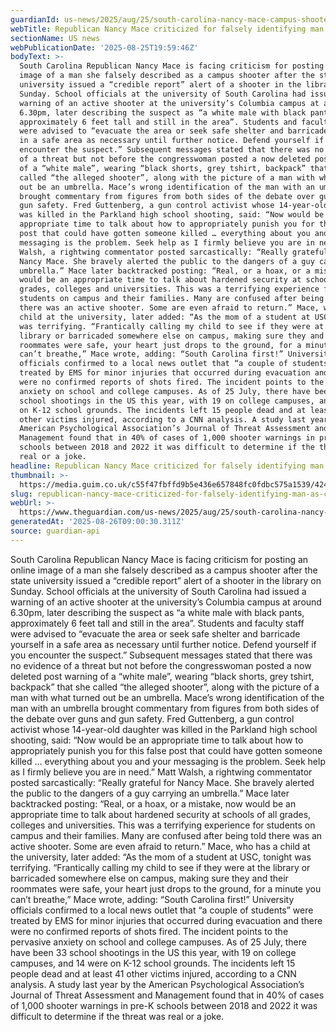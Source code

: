 ```yaml
---
guardianId: us-news/2025/aug/25/south-carolina-nancy-mace-campus-shooter
webTitle: Republican Nancy Mace criticized for falsely identifying man as campus shooter
sectionName: US news
webPublicationDate: '2025-08-25T19:59:46Z'
bodyText: >-
  South Carolina Republican Nancy Mace is facing criticism for posting an online
  image of a man she falsely described as a campus shooter after the state
  university issued a “credible report” alert of a shooter in the library on
  Sunday. School officials at the university of South Carolina had issued a
  warning of an active shooter at the university’s Columbia campus at around
  6.30pm, later describing the suspect as “a white male with black pants,
  approximately 6 feet tall and still in the area”. Students and faculty staff
  were advised to “evacuate the area or seek safe shelter and barricade yourself
  in a safe area as necessary until further notice. Defend yourself if you
  encounter the suspect.” Subsequent messages stated that there was no evidence
  of a threat but not before the congresswoman posted a now deleted post warning
  of a “white male”, wearing “black shorts, grey tshirt, backpack” that she
  called “the alleged shooter”, along with the picture of a man with what turned
  out be an umbrella. Mace’s wrong identification of the man with an umbrella
  brought commentary from figures from both sides of the debate over guns and
  gun safety. Fred Guttenberg, a gun control activist whose 14-year-old daughter
  was killed in the Parkland high school shooting, said: “Now would be an
  appropriate time to talk about how to appropriately punish you for this false
  post that could have gotten someone killed … everything about you and your
  messaging is the problem. Seek help as I firmly believe you are in need.” Matt
  Walsh, a rightwing commentator posted sarcastically: “Really grateful for
  Nancy Mace. She bravely alerted the public to the dangers of a guy carrying an
  umbrella.” Mace later backtracked posting: “Real, or a hoax, or a mistake, now
  would be an appropriate time to talk about hardened security at schools of all
  grades, colleges and universities. This was a terrifying experience for
  students on campus and their families. Many are confused after being told
  there was an active shooter. Some are even afraid to return.” Mace, who has a
  child at the university, later added: “As the mom of a student at USC, tonight
  was terrifying. “Frantically calling my child to see if they were at the
  library or barricaded somewhere else on campus, making sure they and their
  roommates were safe, your heart just drops to the ground, for a minute you
  can’t breathe,” Mace wrote, adding: “South Carolina first!” University
  officials confirmed to a local news outlet that “a couple of students” were
  treated by EMS for minor injuries that occurred during evacuation and there
  were no confirmed reports of shots fired. The incident points to the pervasive
  anxiety on school and college campuses. As of 25 July, there have been 33
  school shootings in the US this year, with 19 on college campuses, and 14 were
  on K-12 school grounds. The incidents left 15 people dead and at least 41
  other victims injured, according to a CNN analysis. A study last year by the
  American Psychological Association’s Journal of Threat Assessment and
  Management found that in 40% of cases of 1,000 shooter warnings in pre-K
  schools between 2018 and 2022 it was difficult to determine if the threat was
  real or a joke.
headline: Republican Nancy Mace criticized for falsely identifying man as campus shooter
thumbnail: >-
  https://media.guim.co.uk/c55f47fbffd9b5e436e657848fc0fdbc575a1539/424_0_3346_2676/500.jpg
slug: republican-nancy-mace-criticized-for-falsely-identifying-man-as-campus-shooter
webUrl: >-
  https://www.theguardian.com/us-news/2025/aug/25/south-carolina-nancy-mace-campus-shooter
generatedAt: '2025-08-26T09:00:30.311Z'
source: guardian-api
---
```

South Carolina Republican Nancy Mace is facing criticism for posting an online image of a man she falsely described as a campus shooter after the state university issued a “credible report” alert of a shooter in the library on Sunday. School officials at the university of South Carolina had issued a warning of an active shooter at the university’s Columbia campus at around 6.30pm, later describing the suspect as “a white male with black pants, approximately 6 feet tall and still in the area”. Students and faculty staff were advised to “evacuate the area or seek safe shelter and barricade yourself in a safe area as necessary until further notice. Defend yourself if you encounter the suspect.” Subsequent messages stated that there was no evidence of a threat but not before the congresswoman posted a now deleted post warning of a “white male”, wearing “black shorts, grey tshirt, backpack” that she called “the alleged shooter”, along with the picture of a man with what turned out be an umbrella. Mace’s wrong identification of the man with an umbrella brought commentary from figures from both sides of the debate over guns and gun safety. Fred Guttenberg, a gun control activist whose 14-year-old daughter was killed in the Parkland high school shooting, said: “Now would be an appropriate time to talk about how to appropriately punish you for this false post that could have gotten someone killed … everything about you and your messaging is the problem. Seek help as I firmly believe you are in need.” Matt Walsh, a rightwing commentator posted sarcastically: “Really grateful for Nancy Mace. She bravely alerted the public to the dangers of a guy carrying an umbrella.” Mace later backtracked posting: “Real, or a hoax, or a mistake, now would be an appropriate time to talk about hardened security at schools of all grades, colleges and universities. This was a terrifying experience for students on campus and their families. Many are confused after being told there was an active shooter. Some are even afraid to return.” Mace, who has a child at the university, later added: “As the mom of a student at USC, tonight was terrifying. “Frantically calling my child to see if they were at the library or barricaded somewhere else on campus, making sure they and their roommates were safe, your heart just drops to the ground, for a minute you can’t breathe,” Mace wrote, adding: “South Carolina first!” University officials confirmed to a local news outlet that “a couple of students” were treated by EMS for minor injuries that occurred during evacuation and there were no confirmed reports of shots fired. The incident points to the pervasive anxiety on school and college campuses. As of 25 July, there have been 33 school shootings in the US this year, with 19 on college campuses, and 14 were on K-12 school grounds. The incidents left 15 people dead and at least 41 other victims injured, according to a CNN analysis. A study last year by the American Psychological Association’s Journal of Threat Assessment and Management found that in 40% of cases of 1,000 shooter warnings in pre-K schools between 2018 and 2022 it was difficult to determine if the threat was real or a joke.
